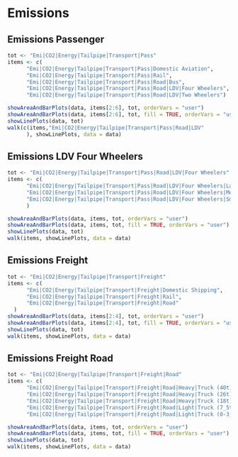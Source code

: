 # Emissions

## Emissions Passenger
```r
tot <- "Emi|CO2|Energy|Tailpipe|Transport|Pass"
items <- c(
      "Emi|CO2|Energy|Tailpipe|Transport|Pass|Domestic Aviation",
      "Emi|CO2|Energy|Tailpipe|Transport|Pass|Rail",
      "Emi|CO2|Energy|Tailpipe|Transport|Pass|Road|Bus",
      "Emi|CO2|Energy|Tailpipe|Transport|Pass|Road|LDV|Four Wheelers",
      "Emi|CO2|Energy|Tailpipe|Transport|Pass|Road|LDV|Two Wheelers")

showAreaAndBarPlots(data, items[2:6], tot, orderVars = "user")
showAreaAndBarPlots(data, items[2:6], tot, fill = TRUE, orderVars = "user")
showLinePlots(data, tot)
walk(c(items,"Emi|CO2|Energy|Tailpipe|Transport|Pass|Road|LDV"
      ), showLinePlots, data = data)
```

## Emissions LDV Four Wheelers
```r
tot <- "Emi|CO2|Energy|Tailpipe|Transport|Pass|Road|LDV|Four Wheelers"
items <- c(
      "Emi|CO2|Energy|Tailpipe|Transport|Pass|Road|LDV|Four Wheelers|Large",
      "Emi|CO2|Energy|Tailpipe|Transport|Pass|Road|LDV|Four Wheelers|Medium",
      "Emi|CO2|Energy|Tailpipe|Transport|Pass|Road|LDV|Four Wheelers|Small"
      )

showAreaAndBarPlots(data, items, tot, orderVars = "user")
showAreaAndBarPlots(data, items, tot, fill = TRUE, orderVars = "user")
showLinePlots(data, tot)
walk(items, showLinePlots, data = data)
```

## Emissions Freight
```r
tot <- "Emi|CO2|Energy|Tailpipe|Transport|Freight"
items <- c(
      "Emi|CO2|Energy|Tailpipe|Transport|Freight|Domestic Shipping",
      "Emi|CO2|Energy|Tailpipe|Transport|Freight|Rail",
      "Emi|CO2|Energy|Tailpipe|Transport|Freight|Road"
  )
showAreaAndBarPlots(data, items[2:4], tot, orderVars = "user")
showAreaAndBarPlots(data, items[2:4], tot, fill = TRUE, orderVars = "user")
showLinePlots(data, tot)
walk(items, showLinePlots, data = data)
```      

## Emissions Freight Road      
```r
tot <- "Emi|CO2|Energy|Tailpipe|Transport|Freight|Road"
items <- c(
      "Emi|CO2|Energy|Tailpipe|Transport|Freight|Road|Heavy|Truck (40t)",
      "Emi|CO2|Energy|Tailpipe|Transport|Freight|Road|Heavy|Truck (26t)",
      "Emi|CO2|Energy|Tailpipe|Transport|Freight|Road|Heavy|Truck (18t)",
      "Emi|CO2|Energy|Tailpipe|Transport|Freight|Road|Light|Truck (7_5t)",
      "Emi|CO2|Energy|Tailpipe|Transport|Freight|Road|Light|Truck (0-3_5t)")

showAreaAndBarPlots(data, items, tot, orderVars = "user")
showAreaAndBarPlots(data, items, tot, fill = TRUE, orderVars = "user")
showLinePlots(data, tot)
walk(items, showLinePlots, data = data)
```      
      
